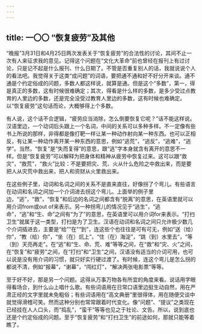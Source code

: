 ```yaml
---
---
---
```

title: 一〇〇 “恢复疲劳”及其他
---






“晚报”3月31日和4月25日两次发表关于“恢复疲劳”的合法性的讨论，其间不止一次有人来征求我的意见。记得这个问题在“文化大革命”前也曾经在报刊上有过讨论，只是记不起是什么报刊、什么日期了。不管是否重复别人的话，我就说说个人的看法吧。我觉得关于这类“成问题”的词语，要把通不通和好不好分开来谈。通不通是个约定俗成的问题，多数人都这样说，就算是通。但是这个“多数”，第一，得是真正的多数，这有时候很难确定；其次，得看是什么样的多数，是多少受过点教育的人里边的多数，还是完全没受过教育人里边的多数，这有时候也难确定。以“恢复疲劳”这句话而论，大概够得上个多数。

有人说，这个话不合逻辑，“疲劳应当消除，怎么倒要恢复它呢？”话不能这样说。汉语里边，一个动词后头跟上一个名词，中间的关系可以多种多样。不一定像有些书上所说的那样，非得都是像打靶一样让某一种动作射向某一种东西。也可以正相反，有让某一种动作离开某一种东西的意思，例如“逃荒”，“逃反”，“逃难”，“逃学”。当然，“恢复”是“失而复得”的意思，跟“逃”字本身就含有离开的意思不一样。但是“恢复疲劳”可以解释为把身体和精神从疲劳中恢复过来。这可以跟“救灾”，“救荒”，“救火”比较：不是要把灾、荒、火从什么危险之中救出来，而是要把人从灾荒中救出来，把人和资财从火里救出来。

在这些例子里，动词和名词之间的关系不是直来直往，好像拐了个弯儿。有些语言在动词和名词之间加一个介词进去拐这个弯儿。上面举的例子里边，“逃”，“救”，“恢复”和后边的名词之间都含有“脱离”的意思，在英语里就可以用介词from或out of来表示。另一种拐弯儿的情况见于“逃生”，“逃命”，“逃”和“生、命”之间有“为了”的意思，在英语里可以用介词for来表示。“打扫卫生”就属于这一类型，打扫是为了卫生。汉语在动词和名词之间只允许极少数几个介词插进去，主要是“给”“在”“到”，连这些个也往往是可有可无，例如“送（给）你”，“教（给）你”，“坐（在）炕上”，“住（在）海淀”，“跳（到）水里去”，“等（到）天亮再走”。在“逃”和“生、命、荒、难”等等之间，在“救”和“灾、火”之间，在“恢复”和“疲劳”之间，在“打扫”和“卫生”之间，汉语没有适当的介词可用，也可以说是没有用介词的习惯，就只好实行硬过渡了。有时候，连这个弯儿是怎么拐的都说不清，例如“报幕”，“谢幕”，“闯红灯”，“解决两张电影票”等等。

至于好不好，那是另一个问题。这得从万事万物各有所宜的角度来看。说话用字眼得看场合，到什么山上唱什么歌。有些词语用在日常口语里边挺生动自然，用在严肃正经的文字里就未免粗俗；有些词语用在“高文典册”里很得体，用在随便交谈中就觉得滑稽可笑。然而这种分别也常常跟着时代变化。像“问题”、“提议”之类现在已经挂在人人口头，而“捣乱”，“蛮干”等等也见之于社论、文告。所以，说到底也还是个约定俗成的问题。至于“恢复疲劳”和“打扫卫生”的前途如何，那就只能等着瞧了。